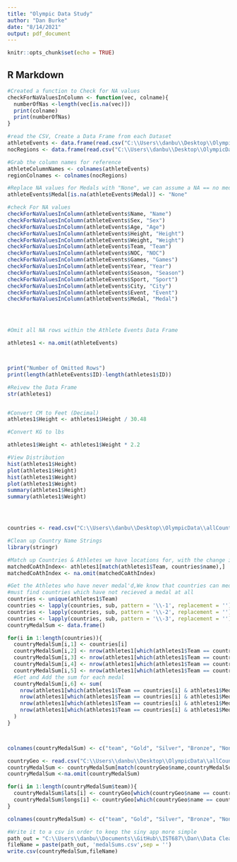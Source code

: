 ```yaml
---
title: "Olympic Data Study"
author: "Dan Burke"
date: "8/14/2021"
output: pdf_document
---
```


```r
knitr::opts_chunk$set(echo = TRUE)
```

## R Markdown
```r
#Created a function to Check for NA values
checkForNaValuesInColumn <- function(vec, colname){
  numberOfNas <-length(vec[is.na(vec)])
  print(colname)
  print(numberOfNas)
}

#read the CSV, Create a Data Frame from each Dataset
athleteEvents <- data.frame(read.csv("C:\\Users\\danbu\\Desktop\\OlympicData\\athlete_events.csv"))
nocRegions <- data.frame(read.csv("C:\\Users\\danbu\\Desktop\\OlympicData\\noc_regions.csv"))

#Grab the column names for reference
athleteColumnNames <- colnames(athleteEvents) 
regionColnames <- colnames(nocRegions)

#Replace NA values for Medals with "None", we can assume a NA == no medal, however we can't assume the same for any other values
athleteEvents$Medal[is.na(athleteEvents$Medal)] <- "None"

#check For NA values
checkForNaValuesInColumn(athleteEvents$Name, "Name")
checkForNaValuesInColumn(athleteEvents$Sex, "Sex")
checkForNaValuesInColumn(athleteEvents$Age, "Age")
checkForNaValuesInColumn(athleteEvents$Height, "Height")
checkForNaValuesInColumn(athleteEvents$Weight, "Weight")
checkForNaValuesInColumn(athleteEvents$Team, "Team")
checkForNaValuesInColumn(athleteEvents$NOC, "NOC")
checkForNaValuesInColumn(athleteEvents$Games, "Games")
checkForNaValuesInColumn(athleteEvents$Year, "Year")
checkForNaValuesInColumn(athleteEvents$Season, "Season")
checkForNaValuesInColumn(athleteEvents$Sport, "Sport")
checkForNaValuesInColumn(athleteEvents$City, "City")
checkForNaValuesInColumn(athleteEvents$Event, "Event")
checkForNaValuesInColumn(athleteEvents$Medal, "Medal")




#Omit all NA rows within the Athlete Events Data Frame

athletes1 <- na.omit(athleteEvents)



print("Number of Omitted Rows")
print(length(athleteEvents$ID)-length(athletes1$ID))

#Reivew the Data Frame
str(athletes1)


#Convert CM to Feet (Decimal)
athletes1$Height <- athletes1$Height / 30.48

#Convert KG to lbs

athletes1$Weight <- athletes1$Weight * 2.2

#View Distribution
hist(athletes1$Height)
plot(athletes1$Height)
hist(athletes1$Weight)
plot(athletes1$Weight)
summary(athletes1$Height)
summary(athletes1$Weight)




countries <- read.csv("C:\\Users\\danbu\\Desktop\\OlympicData\\allCountries.csv")

#Clean up Country Name Strings
library(stringr)

#Match up Countries & Athletes we have locations for, with the change in country names this will affect the data
matchedCoAthIndex<- athletes1[match(athletes1$Team, countries$name),]
matchedCoAthIndex <- na.omit(matchedCoAthIndex)

#Get the Athletes who have never medal'd,We know that countries can medal and not medal one year so we 
#must find countries which have not recieved a medal at all
countries <- unique(athletes1$Team)
countries <- lapply(countries, sub, pattern = '\\-1', replacement = '')
countries <- lapply(countries, sub, pattern = '\\-2', replacement = '')
countries <- lapply(countries, sub, pattern = '\\-3', replacement = '')
countryMedalSum <- data.frame()

for(i in 1:length(countries)){
  countryMedalSum[i,1] <- countries[i]
  countryMedalSum[i,2] <- nrow(athletes1[which(athletes1$Team == countries[i] & athletes1$Medal =="Gold"),])
  countryMedalSum[i,3] <- nrow(athletes1[which(athletes1$Team == countries[i] & athletes1$Medal =="Silver"),])
  countryMedalSum[i,4] <- nrow(athletes1[which(athletes1$Team == countries[i] & athletes1$Medal =="Bronze"),])
  countryMedalSum[i,5] <- nrow(athletes1[which(athletes1$Team == countries[i] & athletes1$Medal =="None"),])
  #Get and Add the sum for each medal
  countryMedalSum[i,6] <- sum(
    nrow(athletes1[which(athletes1$Team == countries[i] & athletes1$Medal =="Gold"),]),
    nrow(athletes1[which(athletes1$Team == countries[i] & athletes1$Medal =="Silver"),]),
    nrow(athletes1[which(athletes1$Team == countries[i] & athletes1$Medal =="Bronze"),]),
    nrow(athletes1[which(athletes1$Team == countries[i] & athletes1$Medal =="None"),])
  )
}



colnames(countryMedalSum) <- c("team", "Gold", "Silver", "Bronze", "None", "Total Athletes") 

countryGeo <- read.csv("C:\\Users\\danbu\\Desktop\\OlympicData\\allCountries.csv")
countryMedalSum <- countryMedalSum[match(countryGeo$name,countryMedalSum$team),]
countryMedalSum <-na.omit(countryMedalSum)

for(i in 1:length(countryMedalSum$team)){
  countryMedalSum$lats[i] <- countryGeo[which(countryGeo$name == countryMedalSum[i,1]), 2]
  countryMedalSum$longs[i] <- countryGeo[which(countryGeo$name == countryMedalSum[i,1]), 3]
}

colnames(countryMedalSum) <- c("team", "Gold", "Silver", "Bronze", "None", "Total Athletes", "lat", "long") 

#Write it to a csv in order to keep the siny app more simple
path_out = "C:\\Users\\danbu\\Documents\\GitHub\\IST687\\Dan\\Data Cleaning Etc\\"
fileName = paste(path_out, 'medalSums.csv',sep = '')
write.csv(countryMedalSum,fileName)










```




